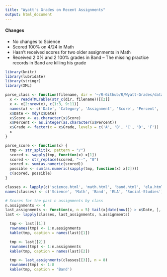 ```yaml
---
title: "Wyatt's Grades on Recent Assignments"
output: html_document
---
```


#### Changes
* No changes to Science
* Scored 100% on 4/24 in Math
* Hasn't received scores for two older assignments in Math
* Received 2 0% and 2 100% grades in Band -- The missing practice records in Band are killing his grade

```r
library(knitr)
library(lubridate)
library(stringr)
library(XML)

parse_class <- function(filename, dir = '~/R-Github/R/Wyatt-Grades/data/') {
  x <- readHTMLTable(str_c(dir, filename))[[2]]
  x <- x[2:nrow(x), c(1:3, 9:11)]
  names(x) <- c('Date', 'Category', 'Assignment', 'Score', 'Percent', 'Grade')
  x$Date <- mdy(x$Date)
  x$Score <- as.character(x$Score)
  x$Percent <- as.integer(as.character(x$Percent))
  x$Grade <- factor(x = x$Grade, levels = c('A', 'B', 'C', 'D', 'F'))
  x
}

parse_score <- function(x) {
  tmp <- str_split(x, pattern = "/")
  scored <- sapply(tmp, function(x) x[1])
  scored <- str_replace(scored, "--", "0")
  scored <- sum(as.numeric(scored))
  possible <- sum(as.numeric(sapply(tmp, function(x) x[2])))
  c(scored, possible)
}

classes <- lapply(c('science.html', 'math.html', 'band.html', 'ela.html', 'social-studies.html'), parse_class)
names(classes) <- c('Science', 'Math', 'Band', 'ELA', 'Social-Studies')

# Scores for the past n assignments by class
n.assignments <- 4
last_assignments <- function(x, n = 5) tail(x[date(now()) > x$Date, ], n)
last <- lapply(classes, last_assignments, n.assignments)
```

```r
  tmp <- last[[1]]
  rownames(tmp) <- 1:n.assignments
  kable(tmp, caption = names(last)[1])
```

```r
  tmp <- last[[2]]
  rownames(tmp) <- 1:n.assignments
  kable(tmp, caption = names(last)[2])
```

```r
  tmp <- last_assignments(classes[[3]], n = 8)
  rownames(tmp) <- 1:8
  kable(tmp, caption = 'Band')
```
